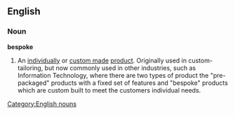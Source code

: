 ==English==
===Noun===
'''bespoke'''
#An [[individually]] or [[custom made]] [[product]]. Originally used in custom-tailoring, but now commonly used in other industries, such as Information Technology, where there are two types of product the "pre-packaged" products with a fixed set of features and "bespoke" products which are custom built to meet the customers individual needs.
[[Category:English nouns]]